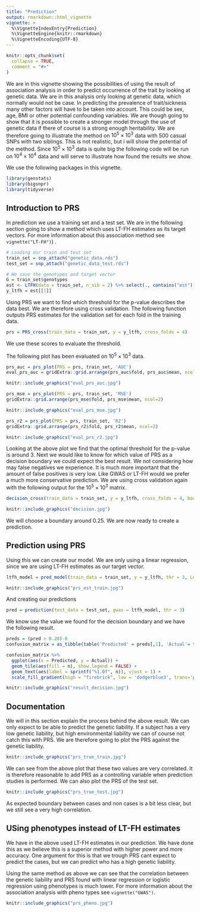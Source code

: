 ```yaml
---
title: "Prediction"
output: rmarkdown::html_vignette
vignette: >
  %\VignetteIndexEntry{Prediction}
  %\VignetteEngine{knitr::rmarkdown}
  %\VignetteEncoding{UTF-8}
---
```


```r
knitr::opts_chunk$set(
  collapse = TRUE,
  comment = "#>"
)
```

We are in this vignette showing the possibilities of using the result of association analysis in order to predict occurrence of the trait by looking at genetic data. We are in this analysis only looking at genetic data, which normally would not be case. In predicting the prevalence of trait/sickness many other factors will have to be taken into account. This could be sex, age, BMI or other potential confounding variables. We are though going to show that it is possible to create a stronger model through the use of genetic data if there of course is a strong enough heritability. We are therefore going to illustrate the method on $10^5\times10^3$ data with 500 casual SNPs with two siblings. This is not realistic, but i will show the potential of the method. Since $10^5\times10^3$ data is quite big the following code will be run on $10^4\times10^4$ data and will serve to illustrate how found the results we show.

We use the following packages in this vignette.

```r
library(genstats)
library(bigsnpr)
library(tidyverse)
```


## Introduction to PRS 

In prediction we use a training set and a test set. We are in the following section going to show a method which uses LT-FH estimates as its target vectors. For more information about this association method see `vignette("LT-FH")`) .
```r
# Loading our train and test set
train_set = snp_attach("genetic_data.rds")
test_set = snp_attach("genetic_data_test.rds")

# We save the genotypes and target vector
G = train_set$genotypes
est <- LTFH(data = train_set, n_sib = 2) %>% select(., contains("est"))
y_ltfh = est[[1]]

```

Using PRS we want to find which threshold for the p-value describes the data best. We are therefore using cross validation. The following function outputs PRS estimates for the validation set for each fold in the training data.

```r
prs = PRS_cross(train_data = train_set, y = y_ltfh, cross_folds = 4)
```

We use these scores to evaluate the threshold. 

The following plot has been evaluated on $10^5\times10^3$ data.

```r
prs_auc = prs_plot(PRS = prs, train_set, 'AUC')
eval_prs_auc = gridExtra::grid.arrange(prs_auc$fold, prs_auc$mean, ncol=2)
```

```r
knitr::include_graphics("eval_prs_auc.jpg")
```


```r
prs_mse = prs_plot(PRS = prs, train_set, 'MSE')
gridExtra::grid.arrange(prs_mse$fold, prs_mse$mean, ncol=2)
```


```r
knitr::include_graphics("eval_prs_mse.jpg")
```


```r
prs_r2 = prs_plot(PRS = prs, train_set, 'R2')
gridExtra::grid.arrange(prs_r2$fold, prs_r2$mean, ncol=2)
```


```r
knitr::include_graphics("eval_prs_r2.jpg")
```


Looking at the above plot we find that the optimal threshold for the p-value is around 3.
Next we would like to know for which value of PRS as a decision boundary we could expect the best result. We not considering how may false negatives we experience. It is much more important that the amount of false positives is very low. Like GWAS or LT-FH would we prefer a much more conservative prediction. We are using cross validation again with the following output for the $10^5\times10^3$ matrix.

```r
decision_cross(train_data = train_set, y = y_ltfh, cross_folds = 4, bounds=seq(0.2, 0.3, 0.01), thr = 3)
```


```r
knitr::include_graphics("decision.jpg")
```

We will choose a boundary around 0.25. We are now ready to create a prediction.



## Prediction using PRS
Using this we can create our model. We are only using a linear regression, since we are using LT-FH estimates as our target vector.
```r
ltfh_model = pred_model(train_data = train_set, y = y_ltfh, thr = 3, LogReg = FALSE)
```

```r
knitr::include_graphics("prs_est_train.jpg")
```

And creating our predictions

```r
pred = prediction(test_data = test_set, gwas = ltfh_model, thr = 3)
```

We know use the value we found for the decision boundary and we have the following result.

```r
preds = (pred > 0.28)-0
confusion_matrix = as_tibble(table('Predicted' = preds[,1], 'Actual'= test_set$fam$pheno_0))

confusion_matrix %>% 
  ggplot(aes(x = Predicted, y = Actual)) +
  geom_tile(aes(fill = n), show.legend = FALSE) +
  geom_text(aes(label = sprintf("%1.0f", n)), vjust = 1) +
  scale_fill_gradient(high = "firebrick", low = 'dodgerblue3', trans='pseudo_log')
```

```r
knitr::include_graphics("result_decision.jpg")
```


## Documentation

We will in this section explain the process behind the above result. We can only expect to be able to predict the genetic liability. If a subject has a very low genetic liability, but high environmental liability we can of course not catch this with PRS. We are therefore going to plot the PRS against the genetic liability.

```r
knitr::include_graphics("prs_true_train.jpg")
```

We can see from the above plot that these two values are very correlated. It is therefore reasonable to add PRS as a controlling variable when prediction studies is performed. We can also plot the PRS of the test set.

```r
knitr::include_graphics("prs_true_test.jpg")
```

As expected boundary between cases and non cases is a bit less clear, but we still see a very high correlation.


## USing phenotypes instead of LT-FH estimates

We have in the above used LT-FH estimates in our prediction. We have done this as we believe this is a superior method with higher power and more accuracy. One argument for this is that we trough PRS cant expect to predict the cases, but we can predict who has a high genetic liability.


Using the same method as above we can see that the correlation between the genetic liability and PRS found with linear regression or logistic regression using phenotypes is much lower. For more information about the association analysis with pheno types see `vignette("GWAS")`.


```r
knitr::include_graphics("prs_pheno.jpg")
```






